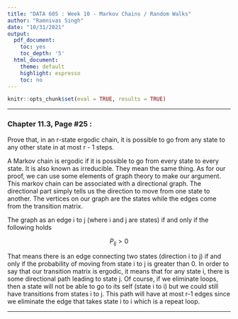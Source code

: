 ---
title: "DATA 605 : Week 10 - Markov Chains / Random Walks"
author: "Ramnivas Singh"
date: "10/31/2021"
output:
  pdf_document:
    toc: yes
    toc_depth: '5'
  html_document:
    theme: default
    highlight: espresso
    toc: no
---

```{r setup, include=FALSE}
knitr::opts_chunk$set(eval = TRUE, results = TRUE)
```
--------------------------------------------------------------------------------
### Chapter 11.3, Page #25 : 

Prove that, in an r-state ergodic chain, it is possible to go from any state to any other state in at most r - 1 steps. 

A Markov chain is ergodic if it is possible to go from every state to every state. It is also known as irreducible. They mean the same thing. As for our proof, we can use some elements of graph theory to make our argument. This markov chain can be associated with a directional graph. The directional part simply tells us the direction to move from one state to another. The vertices on our graph are the states while the edges come from the transition matrix. 

The graph as an edge i to j (where i and j are states) if and only if the following holds 

$$
P_{ij}>0
$$

That means there is an edge connecting two states (direction i to j) if and only if the probability of moving from state i to j is greater than 0. In order to say that our transition matrix is ergodic, it means that for any state i, there is some directional path leading to state j. Of course, if we eliminate loops, then a state will not be able to go to its self (state i to i) but we could still have transitions from states i to j. This path will have at most r-1 edges since we eliminate the edge that takes state i to i which is a repeat loop. 

***


